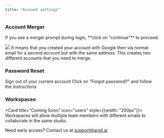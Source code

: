 ```yaml
---
title: "Account settings"
---
```


### Account Merger

<Warning>
  If you see a merger prompt during login, **click on "continue"** to proceed.
</Warning>

![](/Captured’écran2025-01-03à00.17.22.png)
It means that you created your account with Google then via normal email for a second account but with the same address. This creates two different accounts that you need to merge.&#x20;

### Password Reset

<Steps>
  <Step title="Log out">
    Sign out of your current account
  </Step>
  
  <Step title="Reset password">
    Click on "Forgot password?" and follow the instructions
  </Step>
</Steps>

### Workspaces

<Card title="Coming Soon" icon="users" style={{width: "200px"}}>
  Workspaces will allow multiple team members with different emails to collaborate in the same studio.
  
  Need early access? Contact us at [support@argil.ai](mailto:support@argil.ai)
</Card>
